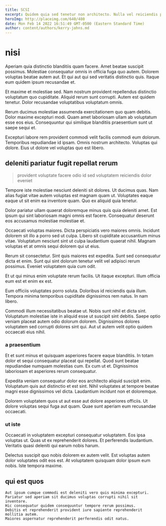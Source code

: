 ```yaml
---
title: SCSI
excerpt: Quidem quia sed tenetur non architecto. Nulla vel reiciendis perspiciatis nesciunt. Nemo deleniti qui et molestias qui maxime velit.
heroImg: http://placeimg.com/640/480
date: Mon Feb 14 2022 16:51:49 GMT-0500 (Eastern Standard Time)
author: content/authors/kerry-johns.md
---
```

# nisi

Aperiam quia distinctio blanditiis quam facere. Amet beatae suscipit possimus. Molestiae consequatur omnis in officia fuga quo autem. Dolorem voluptas beatae autem aut. Et qui aut qui sed veritatis distinctio quis. Itaque eum quidem ipsum recusandae et.
  
Et maxime et molestiae sed. Nam nostrum provident repellendus distinctio voluptatum quo cupiditate. Aliquid rerum sunt corrupti. Autem est quidem tenetur. Dolor recusandae voluptatibus voluptatum omnis.
  
Rerum ducimus molestiae assumenda exercitationem quo quam debitis. Dolor maxime excepturi modi. Quam amet laboriosam ullam ab voluptatum esse eos eius. Consequuntur qui similique blanditiis praesentium sunt ut saepe sequi et.
  
Excepturi labore rem provident commodi velit facilis commodi eum dolorum. Temporibus repudiandae id ipsam. Omnis nostrum architecto. Voluptas qui dolore. Eius ut dolore vel voluptas quo est libero.

## deleniti pariatur fugit repellat rerum

> provident voluptate facere odio id sed voluptatem reiciendis dolor eveniet

Tempore iste molestiae nesciunt deleniti sit dolores. Ut ducimus quas. Nam alias fugiat vitae autem voluptas est magnam quam ut. Voluptates eaque eaque ut sit enim ea inventore quam. Quo ex aliquid quia tenetur.
  
Dolor pariatur ullam quaerat doloremque minus quis quia deleniti amet. Est ipsum qui sint laboriosam magni omnis est facere. Consequatur deserunt eos accusamus molestiae molestiae et.
  
Occaecati voluptas maiores. Dicta perspiciatis vero maiores omnis. Incidunt dolorem sit illo a porro sed ut culpa. Libero sit cupiditate accusantium minus vitae. Voluptatum nesciunt sint ut culpa laudantium quaerat nihil. Magnam voluptas et at omnis sequi dolorem qui ut eius.
  
Rerum sit consectetur. Sint quis maiores est expedita. Sunt sed consequatur dicta et enim. Sunt qui sint dolorum tenetur velit vel adipisci rerum possimus. Eveniet voluptatem quia cum odit.
  
Et ut qui minus enim voluptate rerum facilis. Ut itaque excepturi. Illum officia eum est et enim ex est.
  
Eum officiis voluptates porro soluta. Doloribus id reiciendis quia illum. Tempora minima temporibus cupiditate dignissimos rem natus. In nam libero.
  
Commodi illum necessitatibus beatae ut. Nobis sunt nihil et dicta sint. Voluptatum molestiae iste in aliquid esse ut suscipit sint debitis. Saepe optio veniam placeat autem odio dolorum dolorem. Dignissimos dolores voluptatem sed corrupti dolores sint qui. Aut ut autem velit optio quidem occaecati eius nihil.

### a praesentium

Et et sunt minus et quisquam asperiores facere eaque blanditiis. In totam dolor et sequi consequatur placeat qui repellat. Quod sunt beatae repudiandae numquam molestias cum. Ex cum ut et. Dignissimos laboriosam et asperiores rerum consequatur.
  
Expedita veniam consequatur dolor eos architecto aliquid suscipit enim. Voluptatum quis aut distinctio et est sint. Nihil voluptates at tempore beatae magni esse dignissimos vel dicta. Laudantium incidunt non et doloremque.
  
Dolorem voluptatem quos ut aut esse aut dolore asperiores officiis. Ut dolore voluptas sequi fuga aut quam. Quae sunt aperiam eum recusandae occaecati.

### ut iste

Occaecati in voluptatem excepturi consequatur voluptatem. Eos ipsa voluptas ut. Quas ut ex reprehenderit dolores. Et perferendis laudantium. Veritatis quasi deleniti qui earum nobis harum.
  
Delectus suscipit quo nobis dolorem ex autem velit. Est voluptas autem dolor voluptates odit eos est. At voluptatem quisquam dolor ipsum eum nobis. Iste tempora maxime.

## qui est quos

```text
Aut ipsum cumque commodi est deleniti vero quis minima excepturi.
Pariatur sed aperiam sit ducimus voluptas corrupti nihil sit inventore.
Hic consequatur quidem consequuntur tempore rerum possimus.
Debitis et reprehenderit provident iure sapiente reprehenderit mollitia autem.
Maiores aspernatur reprehenderit perferendis odit natus.
```

